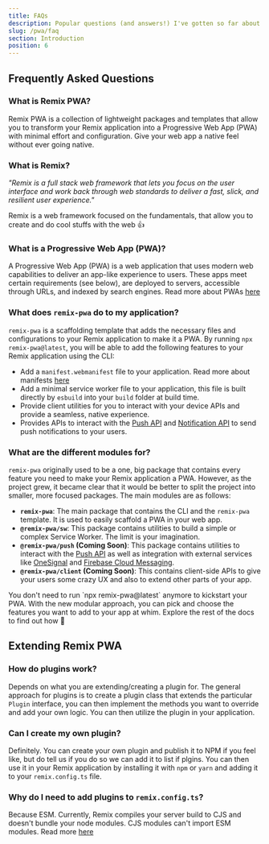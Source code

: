 ```yaml
---
title: FAQs
description: Popular questions (and answers!) I've gotten so far about Remix PWA plus some.
slug: /pwa/faq
section: Introduction
position: 6
---
```



## Frequently Asked Questions 

### What is Remix PWA?

Remix PWA is a collection of lightweight packages and templates that allow you to transform your Remix application 
into a Progressive Web App (PWA) with minimal effort and configuration. Give your web app a native feel without ever going native.

### What is Remix?

*"Remix is a full stack web framework that lets you focus on the user interface and work back through web standards to deliver a fast, slick, and resilient user experience."*

Remix is a web framework focused on the fundamentals, that allow you to create and do cool stuffs with the web :+1:

### What is a Progressive Web App (PWA)?

A Progressive Web App (PWA) is a web application that uses modern web capabilities to deliver an app-like experience to users. These apps meet certain requirements (see below), 
are deployed to servers, accessible through URLs, and indexed by search engines. Read more about PWAs [here](https://developer.mozilla.org/en-US/docs/Web/Progressive_web_apps)

### What does `remix-pwa` do to my application? 

`remix-pwa` is a scaffolding template that adds the necessary files and configurations to your Remix application to make it a PWA.
By running `npx remix-pwa@latest`, you will be able to add the following features to your Remix application using the CLI:

- Add a `manifest.webmanifest` file to your application. Read more about manifests [here](https://developer.mozilla.org/en-US/docs/Web/Manifest)
- Add a minimal service worker file to your application, this file is built directly by `esbuild` into your `build` folder at build time.
- Provide client utilities for you to interact with your device APIs and provide a seamless, native experience.
- Provides APIs to interact with the [Push API](https://developer.mozilla.org/en-US/docs/Web/API/Push_API) and [Notification API](https://developer.mozilla.org/en-us/docs/web/api/notification) to send push notifications to your users.

### What are the different modules for? 

`remix-pwa` originally used to be a one, big package that contains every feature you need to make your Remix application a PWA. 
However, as the project grew, it became clear that it would be better to split the project into smaller, more focused packages.
The main modules are as follows:

- **`remix-pwa`**: The main package that contains the CLI and the `remix-pwa` template. It is used to easily scaffold a PWA in your web app. 
- **`@remix-pwa/sw`**: This package contains utilities to build a simple or complex Service Worker. The limit is your imagination.
- **`@remix-pwa/push` (Coming Soon)**: This package contains utilities to interact with the [Push API](https://developer.mozilla.org/en-US/docs/Web/API/Push_API) as well as integration with external services like [OneSignal](https://onesignal.com/) and [Firebase Cloud Messaging](https://firebase.google.com/docs/cloud-messaging).
- **`@remix-pwa/client` (Coming Soon)**: This contains client-side APIs to give your users some crazy UX and also to extend other parts of your app.

<Info>
You don't need to run `npx remix-pwa@latest` anymore to kickstart your PWA. With the new modular approach, you can pick and choose the features you want to add to your app at whim. Explore the rest of the docs to find out how 🚀
</Info>

## Extending Remix PWA 

### How do plugins work?

Depends on what you are extending/creating a plugin for. The general approach for plugins is to create a plugin class that extends the particular `Plugin` interface, you can then implement the methods 
you want to override and add your own logic. You can then utilize the plugin in your application.

### Can I create my own plugin? 

Definitely. You can create your own plugin and publish it to NPM if you feel like, but do tell us if you do so we can add it to list if plgins. You can then use it in your Remix application by installing it with `npm` or `yarn` and adding it to your `remix.config.ts` file.

### Why do I need to add plugins to `remix.config.ts`?

Because ESM. Currently, Remix compiles your server build to CJS and doesn't bundle your node modules. CJS modules can't import ESM modules. Read more [here](https://remix.run/docs/en/1.15.0/pages/gotchas#importing-esm-packages)

